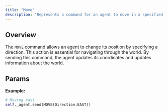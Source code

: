 ```yaml
---
title: "Move"
description: "Represents a command for an agent to move in a specified direction."
---
```



## Overview

The `MOVE` command allows an agent to change its position by specifying a direction.
This action is essential for navigating through the world. By sending this command,
the agent updates its coordinates and updates information about the world.

## Params

<Attribute
  name="direction"
  type="Direction"
  description="The direction to move."
  required
/>

**Example:**

```py
# Moving east 
self._agent.send(MOVE(Direction.EAST))
```
